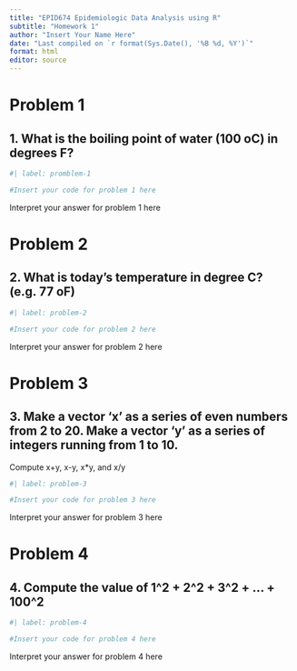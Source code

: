 ```yaml
---
title: "EPID674 Epidemiologic Data Analysis using R"
subtitle: "Homework 1"
author: "Insert Your Name Here"
date: "Last compiled on `r format(Sys.Date(), '%B %d, %Y')`"
format: html
editor: source
---
```


# Problem 1

## 1. What is the boiling point of water (100 oC) in degrees F?

```r
#| label: promblem-1

#Insert your code for problem 1 here

```

Interpret your answer for problem 1 here

# Problem 2

## 2. What is today's temperature in degree C? (e.g. 77 oF)

```r
#| label: problem-2

#Insert your code for problem 2 here

```

Interpret your answer for problem 2 here

# Problem 3

## 3. Make a vector 'x' as a series of even numbers from 2 to 20. Make a vector 'y' as a series of integers running from 1 to 10.

Compute x+y, x-y, x\*y, and x/y

```r
#| label: problem-3

#Insert your code for problem 3 here

```

Interpret your answer for problem 3 here

# Problem 4

## 4. Compute the value of 1\^2 + 2\^2 + 3\^2 + ... + 100\^2

```r
#| label: problem-4

#Insert your code for problem 4 here

```

Interpret your answer for problem 4 here
